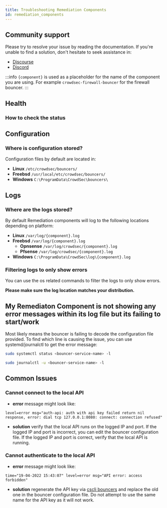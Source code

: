 ```yaml
---
title: Troubleshooting Remediation Components
id: remediation_components
---
```



## Community support

Please try to resolve your issue by reading the documentation. If you're unable to find a solution, don't hesitate to seek assistance in:

- [Discourse](https://discourse.crowdsec.net/)
- [Discord](https://discord.gg/crowdsec)

:::info
`{component}` is used as a placeholder for the name of the component you are using. For example `crowdsec-firewall-bouncer` for the firewall bouncer.
:::

## Health

### How to check the status

<FormattedTabs
    bash="sudo systemctl status {component}"
    powershell="Get-Service {component}"
/>

## Configuration

### Where is configuration stored?

Configuration files by default are located in:

- **Linux** `/etc/crowdsec/bouncers/`
- **Freebsd** `/usr/local/etc/crowdsec/bouncers/`
- **Windows** `C:\ProgramData\CrowdSec\bouncers\`
  
## Logs

### Where are the logs stored?

By default Remediation components will log to the following locations depending on platform:

- **Linux** `/var/log/{component}.log`
- **Freebsd** `/var/log/{component}.log`
  - **Opnsense** `/var/log/crowdsec/{component}.log`
  - **Pfsense** `/var/log/crowdsec/{component}.log`
- **Windows** `C:\ProgramData\CrowdSec\log\{component}.log`

### Filtering logs to only show errors

You can use the os related commands to filter the logs to only show errors.

<FormattedTabs
    bash='sudo grep -E "level=(error|fatal)" /var/log/{component}.log'
    cmd='findstr "level=error level=fatal" C:\ProgramData\CrowdSec\log\{component}.log'
    powershell='Select-String "level=(error|fatal)" C:\ProgramData\CrowdSec\log\{component}.log'
/>

**Please make sure the log location matches your distribution.**

## My Remediaton Component is not showing any error messages within its log file but its failing to start/work

Most likely means the bouncer is failing to decode the configuration file provided. To find which line is causing the issue, you can use systemd/journalctl to get the error message:

```bash
sudo systemctl status <bouncer-service-name> -l
```

```bash
sudo journalctl -u <bouncer-service-name> -l
```

## Common Issues

### Cannot connect to the local API
  - **error** message might look like:
```
level=error msg="auth-api: auth with api key failed return nil response, error: dial tcp 127.0.0.1:8080: connect: connection refused"
```
  - **solution** verify that the local API runs on the logged IP and port. If the logged IP and port is incorrect, you can edit the bouncer configuration file. If the logged IP and port is correct, verify that the local API is running.

### Cannot authenticate to the local API
  - **error** message might look like:
```
time="19-04-2022 15:43:07" level=error msg="API error: access forbidden"
```
  - **solution** regenerate the API key via [cscli bouncers](/docs/next/cscli/cscli_bouncers_add) and replace the old one in the bouncer configuration file. Do not attempt to use the same name for the API key as it will not work.
